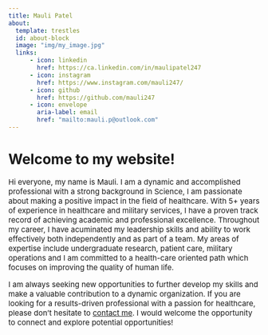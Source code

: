 ---
title: Mauli Patel
about:
  template: trestles
  id: about-block
  image: "img/my_image.jpg"
  links:
      - icon: linkedin
        href: https://ca.linkedin.com/in/maulipatel247 
      - icon: instagram
        href: https://www.instagram.com/mauli247/ 
      - icon: github
        href: https://github.com/mauli247 
      - icon: envelope
        aria-label: email
        href: "mailto:mauli.p@outlook.com"   
---

# Welcome to my website!

<div style="font-size: 15px;">

Hi everyone, my name is Mauli. I am a dynamic and accomplished professional with a strong background in Science, I am passionate about making a positive impact in the field of healthcare. With 5+ years of experience in healthcare and military services, I have a proven track record of achieving academic and professional excellence. Throughout my career, I have acuminated my leadership skills and ability to work effectively both independently and as part of a team. My areas of expertise include undergraduate research, patient care, military operations and I am committed to a health-care oriented path which focuses on improving the quality of human life. 

I am always seeking new opportunities to further develop my skills and make a valuable contribution to a dynamic organization. If you are looking for a results-driven professional with a passion for healthcare, please don't hesitate to [contact me](mailto:mail.mauli.p@outlook.com). I would welcome the opportunity to connect and explore potential opportunities! 

</div>
